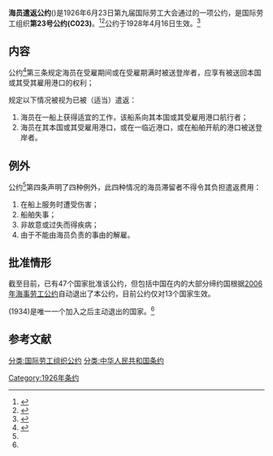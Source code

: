 {{Infobox treaty|name=1926年海员遣返公约|long_name=海员遣返公约|date_signed=1926年6月23日|date_effective=1928年4月16日|location_signed=[[瑞士|瑞士]][[日内瓦|日内瓦]]|depositories=[[国际劳工局|国际劳工局]]局长|languages=法语<br>
英语}}

'''海员遣返公约'''({{Lang-en|Repatriation of Seamen Convention}})是1926年6月23日第九届国际劳工大会通过的一项公约，是国际劳工组织'''第23号公约(C023)'''。<ref name=":0">{{Cite web|title=中华人民共和国-条约数据库|url=http://treaty.mfa.gov.cn/Treaty/web/detail1.jsp?objid=1531876000741|accessdate=2020-11-23|work=treaty.mfa.gov.cn|archive-date=2020-11-22|archive-url=https://web.archive.org/web/20201122120905/http://treaty.mfa.gov.cn/Treaty/web/detail1.jsp?objid=1531876000741|dead-url=no}}</ref><ref>{{Cite web|title=Convention C023 - Repatriation of Seamen Convention, 1926 (No. 23)|url=https://www.ilo.org/dyn/normlex/en/f?p=NORMLEXPUB:12100:0::NO::P12100_INSTRUMENT_ID:312168|accessdate=2020-11-23|work=www.ilo.org|archive-date=2019-12-07|archive-url=https://web.archive.org/web/20191207031820/http://www.ilo.org/dyn/normlex/en/f?p=NORMLEXPUB:12100:0::NO::P12100_INSTRUMENT_ID:312168|dead-url=no}}</ref>公约于1928年4月16日生效。<ref name=":2">{{Cite web|title=Ratifications of ILO conventions: Ratifications by Convention|url=https://www.ilo.org/dyn/normlex/en/f?p=NORMLEXPUB:11300:0::NO::P11300_INSTRUMENT_ID:312168|accessdate=2020-11-25|work=www.ilo.org}}</ref>

== 内容 ==
公约<ref name=":1">{{Cite web|title=海员遣返公约-中华人民共和国外交部文本|url=http://treaty.mfa.gov.cn/tykfiles/20180718/1531876000741.pdf|accessdate=|author=|date=|format=|publisher=|language=}}</ref>第三条规定海员在受雇期间或在受雇期满时被送登岸者，应享有被送回本国或其受其雇用港口的权利；

规定以下情况被视为已被（适当）遣返：
# 海员在一船上获得适宜的工作，该船系向其本国或其受雇用港口航行者；
# 海员在其本国或其受雇用港口，或在一临近港口，或在船舶开航的港口被送登岸者。

== 例外 ==
公约<ref name=":1" />第四条声明了四种例外，此四种情况的海员滞留者不得令其负担遣返费用：
# 在船上服务时遭受伤害；
# 船舶失事；
# 非故意或过失而得疾病；
# 由于不能由海员负责的事由的解雇。

== 批准情形 ==
截至目前，已有47个国家批准该公约，但包括中国在内的大部分缔约国根据[[海事劳工公约|2006年海事劳工公约]]自动退出了本公约，目前公约仅对13个国家生效。

{{Flagcountry|Mexico}}(1934)是唯一一个加入之后主动退出的国家。<ref name=":2" />

== 参考文献 ==
[[分类:国际劳工组织公约|分类:国际劳工组织公约]]
[[Category:1926年条约|Category:1926年条约]]
[[分类:中华人民共和国条约|分类:中华人民共和国条约]]
<references />